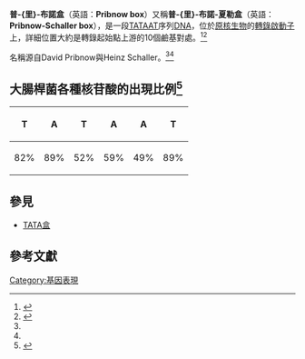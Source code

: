 {{NoteAT|G1=生命科学}}
'''普-{里}-布諾盒'''（英語：'''Pribnow box'''）又稱'''普-{里}-布諾-夏勒盒'''（英語：'''Pribnow-Schaller box'''），是一段[[胸腺嘧啶|T]][[腺嘌呤|A]]TAAT序列[[DNA|DNA]]，位於[[原核生物|原核生物]]的[[轉錄|轉錄]][[啟動子|啟動子]]上，詳細位置大約是轉錄起始點上游的10個鹼基對處。<ref name="Pribnow1975">
{{cite journal
| last = Pribnow
| first = David
|date=March 1975
| title = Nucleotide sequence of an RNA polymerase binding site at an early T7 promoter
| journal = [[Proceedings_of_the_National_Academy_of_Sciences|PNAS]]
| volume = 72
| issue = 3
| pages = 784–788
| issn = 1091-6490
| doi = 10.1073/pnas.72.3.784
| pmid = 1093168
| pmc = 432404
}}</ref><ref name="Schaller1975">
{{cite journal
| last = Schaller
| first = Heinz
| last2 = Gray
| first2 = Christopher
| last3 = Herrman
| first3 = Karin
|date=February 1975
| title = Nucleotide sequence of an RNA polymerase binding site from the DNA of Bacteriophage fd
| journal = [[美國國家科學院院刊|PNAS]]
| volume = 72
| issue = 2
| pages = 737–741
| issn = 1091-6490
| doi = 10.1073/pnas.72.2.737
| pmid = 1054851
| pmc = 432391
}}</ref>

名稱源自David Pribnow與Heinz Schaller。<ref name="Pribnow1975"/><ref name="Schaller1975"/>

== 大腸桿菌各種核苷酸的出現比例<ref>{{cite journal
| last = Harley
| first = Calvin B.
| last2 = Reynolds
| first2 = Robert P.
| date = March 1987
| title = Analysis of ''E. coli'' promoter sequences
| journal = [[Nucleic_Acids_Research|Nucleic Acids Research]]
| volume = 15
| issue = 5
| pages = 2343–2361
| issn = 0305-1048
| doi = 10.1093/nar/15.5.2343
| pmid = 3550697
| pmc = 340638
| url = http://nar.oxfordjournals.org/content/15/5/2343.long
| format = PDF, 0.9 MB
| access-date = 2015-04-06
| archive-date = 2019-09-15
| archive-url = https://web.archive.org/web/20190915092040/https://academic.oup.com/nar/article-abstract/15/5/2343/2358945?redirectedFrom=fulltext
| dead-url = no
}}</ref> ==
{| class="wikitable"
!T !! A !! T !! A !! A !! T
|-
|82%||89%||52%||59%||49%||89%
|}

== 參見 ==
* [[TATA盒|TATA盒]]
==參考文獻==
{{reflist}}
{{Transcription}}
{{Genetics-stub}}

[[Category:基因表現|Category:基因表現]]